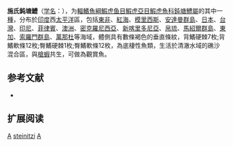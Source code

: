 {{NoteTA
|G1=Toponym
}}
{{Speciesbox 
| status = NE
| status_system = IUCN3.1
| status_ref = 
| image = Amblyeleotris steinitzi.jpg
| image_width = 250px
| image_caption = 施氏鈍塘鱧
| taxon = Amblyeleotris steinitzi
| authority =  [[Klausewitz|Klausewitz]], 1974
| synonyms = 
}}

'''施氏鈍塘鱧'''（[[学名|学名]]：{{lang|la|'''''Amblyeleotris steinitzi'''''}}），为[[輻鰭魚綱|輻鰭魚綱]][[鰕虎鱼目|鰕虎鱼目]][[鰕虎亞目|鰕虎亞目]][[鰕虎魚科|鰕虎魚科]][[鈍塘鱧屬|鈍塘鱧屬]]的其中一[[種|種]]，分布於[[印度|印度]]西[[太平洋|太平洋]]區，包括[[東非|東非]]、[[紅海|紅海]]、[[模里西斯|模里西斯]]、[[安達曼群島|安達曼群島]]、[[日本|日本]]、[[台灣|台灣]]、[[印尼|印尼]]、[[菲律賓|菲律賓]]、[[澳洲|澳洲]]、[[密克羅尼西亞|密克羅尼西亞]]、[[新喀里多尼亞|新喀里多尼亞]]、[[帛琉|帛琉]]、[[馬紹爾群島|馬紹爾群島]]、[[東加|東加]]、[[索羅門群島|索羅門群島]]、[[萬那杜|萬那杜]]等海域，體側具有數條褐色的垂直條紋，背鰭硬棘7枚;背鰭軟條12枚;臀鰭硬棘1枚;臀鰭軟條12枚，為底棲性魚類，生活於清澈水域的礁沙混合區，與[[槍蝦|槍蝦]]共生，可做為觀賞魚。

== 参考文献 ==
*{{FishBase_species|genus=Amblyeleotris|species=steinitzi|year=2012|month=3}}

== 扩展阅读 ==
{{refbegin}}
{{wikispecies-inline|Amblyeleotris steinitzi|施氏鈍塘鱧}}
{{refend}}
{{Taxonbar|from=Q637566}}

[[Category:觀賞魚|A]]
[[Category:鈍塘鱧屬|steinitzi]]
[[Category:1974年描述的鱼类|A]]